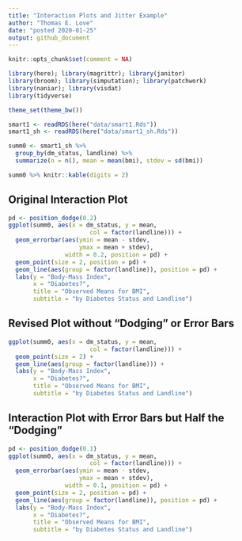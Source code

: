 ```yaml
---
title: "Interaction Plots and Jitter Example"
author: "Thomas E. Love"
date: "posted 2020-01-25"
output: github_document
---
```


```r
knitr::opts_chunk$set(comment = NA)
```

```r
library(here); library(magrittr); library(janitor)
library(broom); library(simputation); library(patchwork)
library(naniar); library(visdat)
library(tidyverse)

theme_set(theme_bw())

smart1 <- readRDS(here("data/smart1.Rds"))
smart1_sh <- readRDS(here("data/smart1_sh.Rds"))
```

```r
summ0 <- smart1_sh %>% 
  group_by(dm_status, landline) %>%
  summarize(n = n(), mean = mean(bmi), stdev = sd(bmi))

summ0 %>% knitr::kable(digits = 2)
```

## Original Interaction Plot

```r
pd <- position_dodge(0.2)
ggplot(summ0, aes(x = dm_status, y = mean,
                       col = factor(landline))) +
  geom_errorbar(aes(ymin = mean - stdev,
                    ymax = mean + stdev),
                width = 0.2, position = pd) +
  geom_point(size = 2, position = pd) +
  geom_line(aes(group = factor(landline)), position = pd) +
  labs(y = "Body-Mass Index",
       x = "Diabetes?",
       title = "Observed Means for BMI", 
       subtitle = "by Diabetes Status and Landline")
```

## Revised Plot without "Dodging" or Error Bars

```r
ggplot(summ0, aes(x = dm_status, y = mean,
                       col = factor(landline))) +
  geom_point(size = 2) +
  geom_line(aes(group = factor(landline))) +
  labs(y = "Body-Mass Index",
       x = "Diabetes?",
       title = "Observed Means for BMI", 
       subtitle = "by Diabetes Status and Landline")
```

## Interaction Plot with Error Bars but Half the "Dodging"

```r
pd <- position_dodge(0.1)
ggplot(summ0, aes(x = dm_status, y = mean,
                       col = factor(landline))) +
  geom_errorbar(aes(ymin = mean - stdev,
                    ymax = mean + stdev),
                width = 0.1, position = pd) +
  geom_point(size = 2, position = pd) +
  geom_line(aes(group = factor(landline)), position = pd) +
  labs(y = "Body-Mass Index",
       x = "Diabetes?",
       title = "Observed Means for BMI", 
       subtitle = "by Diabetes Status and Landline")
```

